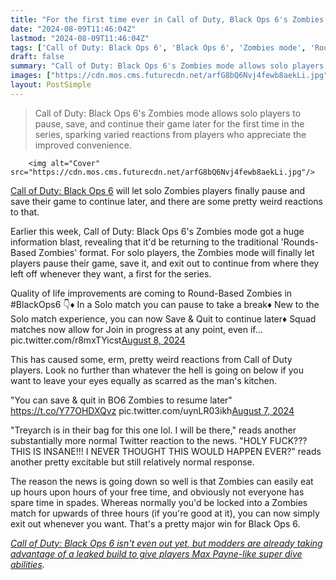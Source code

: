 ```yaml
---
title: "For the first time ever in Call of Duty, Black Ops 6's Zombies mode lets you save and quit, and there are some pretty weird reactions to that"
date: "2024-08-09T11:46:04Z"
lastmod: "2024-08-09T11:46:04Z"
tags: ['Call of Duty: Black Ops 6', 'Black Ops 6', 'Zombies mode', 'Rounds-Based Zombies', 'Max Payne', 'modders']
draft: false
summary: "Call of Duty: Black Ops 6's Zombies mode allows solo players to pause, save, and continue their game later for the first time in the series, sparking varied reactions from players who appreciate the improved convenience."
images: ["https://cdn.mos.cms.futurecdn.net/arfG8bQ6Nvj4fewb8aekLi.jpg"]
layout: PostSimple
---
```

> Call of Duty: Black Ops 6's Zombies mode allows solo players to pause, save, and continue their game later for the first time in the series, sparking varied reactions from players who appreciate the improved convenience.


        <img alt="Cover" src="https://cdn.mos.cms.futurecdn.net/arfG8bQ6Nvj4fewb8aekLi.jpg"/>
        
[Call of Duty: Black Ops 6](https://www.gamesradar.com/games/call-of-duty/call-of-duty-black-ops-6-guide/) will let solo Zombies players finally pause and save their game to continue later, and there are some pretty weird reactions to that.

Earlier this week, Call of Duty: Black Ops 6's Zombies mode got a huge information blast, revealing that it'd be returning to the traditional 'Rounds-Based Zombies' format. For solo players, the Zombies mode will finally let players pause their game, save it, and exit out to continue from where they left off whenever they want, a first for the series.

Quality of life improvements are coming to Round-Based Zombies in #BlackOps6 👇♦️ In a Solo match you can pause to take a break♦️ New to the Solo match experience, you can now Save & Quit to continue later♦️ Squad matches now allow for Join in progress at any point, even if… pic.twitter.com/r8mxTYicst[August 8, 2024](https://twitter.com/CallofDuty/status/1821567615690825733)

This has caused some, erm, pretty weird reactions from Call of Duty players. Look no further than whatever the hell is going on below if you want to leave your eyes equally as scarred as the man's kitchen. 

"You can save & quit in BO6 Zombies to resume later" https://t.co/Y77OHDXQvz pic.twitter.com/uynLR03ikh[August 7, 2024](https://twitter.com/RushinOnYT/status/1821189372571533766)

"Treyarch is in their bag for this one lol. I will be there," reads another substantially more normal Twitter reaction to the news. "HOLY FUCK??? THIS IS INSANE!!! I NEVER THOUGHT THIS WOULD HAPPEN EVER?" reads another pretty excitable but still relatively normal response.

The reason the news is going down so well is that Zombies can easily eat up hours upon hours of your free time, and obviously not everyone has spare time in spades. Whereas normally you'd be locked into a Zombies match for upwards of three hours (if you're good at it), you can now simply exit out whenever you want. That's a pretty major win for Black Ops 6.

[<em>Call of Duty: Black Ops 6 isn't even out yet, but modders are already taking advantage of a leaked build to give players Max Payne-like super dive abilities</em>](https://www.gamesradar.com/games/call-of-duty/call-of-duty-black-ops-6-isnt-even-out-yet-but-modders-are-already-taking-advantage-of-a-leaked-build-to-give-players-max-payne-like-super-dive-abilities/)*.*
        